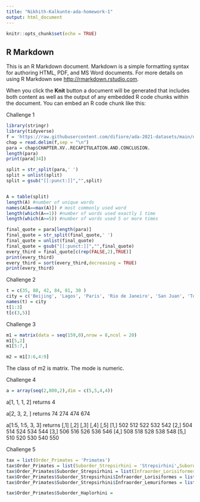 ```yaml
---
title: "Nikhith-Kalkunte-ada-homework-1"
output: html_document
---
```


```r
knitr::opts_chunk$set(echo = TRUE)
```

## R Markdown

This is an R Markdown document. Markdown is a simple formatting syntax for authoring HTML, PDF, and MS Word documents. For more details on using R Markdown see <http://rmarkdown.rstudio.com>.

When you click the **Knit** button a document will be generated that includes both content as well as the output of any embedded R code chunks within the document. You can embed an R code chunk like this:

Challenge 1
```r
library(stringr)
library(tidyverse)
f = 'https://raw.githubusercontent.com/difiore/ada-2021-datasets/main/darwin.txt'
chap = read.delim(f,sep = "\n")
para = chap$CHAPTER.XV..RECAPITULATION.AND.CONCLUSION.
length(para)
print(para[34])

split = str_split(para,' ')
split = unlist(split)
split = gsub("[[:punct:]]","",split)


A = table(split)
length(A) #number of unique words
names(A[A==max(A)]) # most commonly used word
length(which(A==1)) #number of words used exactly 1 time
length(which(A>=5)) #number of words used 5 or more times

final_quote = para[length(para)]
final_quote = str_split(final_quote,' ')
final_quote = unlist(final_quote)
final_quote = gsub("[[:punct:]]","",final_quote)
every_third = final_quote[c(rep(FALSE,2),TRUE)]
print(every_third)
every_third = sort(every_third,decreasing = TRUE)
print(every_third)
```

Challenge 2
```r
t = c(35, 88, 42, 84, 81, 30 )
city = c('Beijing', 'Lagos', 'Paris', 'Rio de Janeiro', 'San Juan', 'Toronto')
names(t) = city
t[1:3]
t[c(3,5)]
```

Challenge 3
```r
m1 = matrix(data = seq(159,0),nrow = 8,ncol = 20)
m1[5,2]
m1[5:7,]

m2 = m1[3:6,4:9]
```
The class of m2 is matrix. The mode is numeric. 

Challenge 4
```r
a = array(seq(2,800,2),dim = c(5,5,4,4))
```
a[1, 1, 1, 2] returns 4

a[2, 3, 2, ] returns 74 274 474 674

a[1:5, 1:5, 3, 3] returns 
[,1] [,2] [,3] [,4] [,5]
[1,]  502  512  522  532  542
[2,]  504  514  524  534  544
[3,]  506  516  526  536  546
[4,]  508  518  528  538  548
[5,]  510  520  530  540  550


Challenge 5
```r
tax = list(Order_Primates = 'Primates')
tax$Order_Primates = list(Suborder_Strepsirhini = 'Strepsirhini',Suborder_Haplorhini = 'Haplorhini')
tax$Order_Primates$Suborder_Strepsirhini = list(Infraorder_Lorisiformes = 'Lorisiformes',Infraorder_Lemuriformes = 'Lemuriformes')
tax$Order_Primates$Suborder_Strepsirhini$Infraorder_Lorisiformes = list(Superfamily_Lorisoidea = c('Lorisidae','Galagidae'))
tax$Order_Primates$Suborder_Strepsirhini$Infraorder_Lemuriformes = list(Superfamily_Lemuroidea = c('Cheirogaleidae','Lepilemuridae','Indriidae','Lemuridae','Daubentoniidae'))

tax$Order_Primates$Suborder_Haplorhini = 




```

